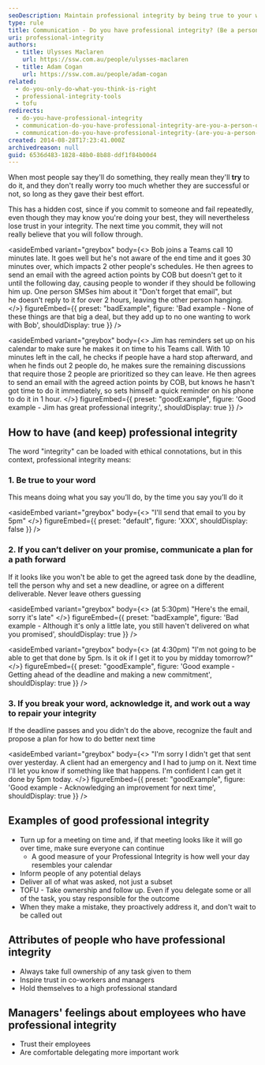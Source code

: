 ```yaml
---
seoDescription: Maintain professional integrity by being true to your word, communicating a plan if you can't deliver, and acknowledging mistakes while repairing trust.
type: rule
title: Communication - Do you have professional integrity? (Be a person of your word)
uri: professional-integrity
authors:
  - title: Ulysses Maclaren
    url: https://ssw.com.au/people/ulysses-maclaren
  - title: Adam Cogan
    url: https://ssw.com.au/people/adam-cogan
related:
  - do-you-only-do-what-you-think-is-right
  - professional-integrity-tools
  - tofu
redirects:
  - do-you-have-professional-integrity
  - communication-do-you-have-professional-integrity-are-you-a-person-of-your-word
  - communication-do-you-have-professional-integrity-(are-you-a-person-of-your-word)
created: 2014-08-28T17:23:41.000Z
archivedreason: null
guid: 6536d483-1828-48b0-8b88-ddf1f84b00d4
---
```


When most people say they'll do something, they really mean they'll **try** to do it, and they don't really worry too much whether they are successful or not, so long as they gave their best effort.

<youtubeEmbed url="https://www.youtube.com/embed/aVgnaAOwBXk" description="Video: Tips and tricks to maintain your professional integrity in the workplace (14 min)" />
This has a hidden cost, since if you commit to someone and fail repeatedly, even though they may know you're doing your best, they will nevertheless lose trust in your integrity. The next time you commit, they will not really believe that you will follow through.

<asideEmbed
  variant="greybox"
  body={<>
    Bob joins a Teams call 10 minutes late. It goes well but he's not aware of the end time and it goes 30 minutes over, which impacts 2 other people's schedules. He then agrees to send an email with the agreed action points by COB but doesn't get to it until the following day, causing people to wonder if they should be following him up. One person SMSes him about it "Don't forget that email", but he doesn't reply to it for over 2 hours, leaving the other person hanging.
  </>}
  figureEmbed={{
    preset: "badExample",
    figure: 'Bad example - None of these things are that big a deal, but they add up to no one wanting to work with Bob',
    shouldDisplay: true
  }}
/>

<asideEmbed
  variant="greybox"
  body={<>
    Jim has reminders set up on his calendar to make sure he makes it on time to his Teams call. With 10 minutes left in the call, he checks if people have a hard stop afterward, and when he finds out 2 people do, he makes sure the remaining discussions that require those 2 people are prioritized so they can leave. He then agrees to send an email with the agreed action points by COB, but knows he hasn't got time to do it immediately, so sets himself a quick reminder on his phone to do it in 1 hour.
  </>}
  figureEmbed={{
    preset: "goodExample",
    figure: 'Good example - Jim has great professional integrity.',
    shouldDisplay: true
  }}
/>

## How to have (and keep) professional integrity

The word "integrity" can be loaded with ethical connotations, but in this context, professional integrity means:

### 1. Be true to your word

This means doing what you say you’ll do, by the time you say you’ll do it

<asideEmbed
  variant="greybox"
  body={<>
    "I'll send that email to you by 5pm"
  </>}
  figureEmbed={{
    preset: "default",
    figure: 'XXX',
    shouldDisplay: false
  }}
/>

### 2. If you can’t deliver on your promise, communicate a plan for a path forward

If it looks like you won't be able to get the agreed task done by the deadline, tell the person why and set a new deadline, or agree on a different deliverable. Never leave others guessing

<asideEmbed
  variant="greybox"
  body={<>
    (at 5:30pm) "Here's the email, sorry it's late"
  </>}
  figureEmbed={{
    preset: "badExample",
    figure: 'Bad example - Although it\'s only a little late, you still haven\'t delivered on what you promised',
    shouldDisplay: true
  }}
/>

<asideEmbed
  variant="greybox"
  body={<>
    (at 4:30pm) "I'm not going to be able to get that done by 5pm. Is it ok if I get it to you by midday tomorrow?"
  </>}
  figureEmbed={{
    preset: "goodExample",
    figure: 'Good example - Getting ahead of the deadline and making a new commitment',
    shouldDisplay: true
  }}
/>

### 3. If you break your word, acknowledge it, and work out a way to repair your integrity

If the deadline passes and you didn't do the above, recognize the fault and propose a plan for how to do better next time

<asideEmbed
  variant="greybox"
  body={<>
    "I'm sorry I didn't get that sent over yesterday. A client had an emergency and I had to jump on it. Next time I'll let you know if something like that happens. I'm confident I can get it done by 5pm today.
  </>}
  figureEmbed={{
    preset: "goodExample",
    figure: 'Good example - Acknowledging an improvement for next time',
    shouldDisplay: true
  }}
/>

## Examples of good professional integrity

- Turn up for a meeting on time and, if that meeting looks like it will go over time, make sure everyone can continue
  - A good measure of your Professional Integrity is how well your day resembles your calendar
- Inform people of any potential delays
- Deliver all of what was asked, not just a subset
- TOFU - Take ownership and follow up. Even if you delegate some or all of the task, you stay responsible for the outcome
- When they make a mistake, they proactively address it, and don't wait to be called out

## Attributes of people who have professional integrity

- Always take full ownership of any task given to them
- Inspire trust in co-workers and managers
- Hold themselves to a high professional standard

## Managers' feelings about employees who have professional integrity

- Trust their employees
- Are comfortable delegating more important work